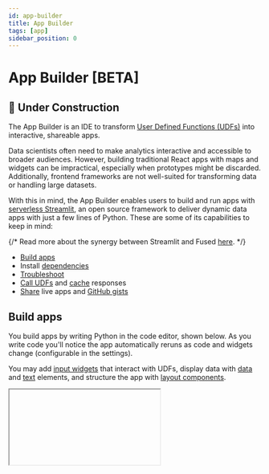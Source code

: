 ```yaml
---
id: app-builder
title: App Builder
tags: [app]
sidebar_position: 0
---
```






# App Builder [BETA]


## <Tag color="#D1E550" fontColor="#141414" >🚧 Under Construction</Tag>




The App Builder is an IDE to transform [User Defined Functions (UDFs)](/core-concepts/why/) into interactive, shareable apps.

Data scientists often need to make analytics interactive and accessible to broader audiences. However, building traditional React apps with maps and widgets can be impractical, especially when prototypes might be discarded. Additionally, frontend frameworks are not well-suited for transforming data or handling large datasets.


With this in mind, the App Builder enables users to build and run apps with [serverless Streamlit](https://github.com/whitphx/stlite), an open source framework to deliver dynamic data apps with just a few lines of Python. These are some of its capabilities to keep in mind:

{/* Read more about the synergy between Streamlit and Fused [here](https://blog.fused.io/2021/11/09/streamlit-fused/). */}

- [Build apps](/workbench/app-builder/#build-apps)
- Install [dependencies](/workbench/app-builder/#dependencies)
- [Troubleshoot](/workbench/app-builder/#troubleshoot)
- [Call UDFs](/workbench/app-builder/#call-udfs) and [cache](/workbench/app-builder/#caching) responses
- [Share](/workbench/app-builder/#share) live apps and [GitHub gists](/workbench/app-builder/#github-gists)


<ReactPlayer className="video__player" playing={true} muted={true} controls height="100%" url="https://fused-magic.s3.us-west-2.amazonaws.com/workbench-walkthrough-videos/docs_appbuilderv2.mp4" width="100%" />



## Build apps

You build apps by writing Python in the code editor, shown below. As you write code you'll notice the app automatically reruns as code and widgets change (configurable in the settings).

You may add [input widgets](https://docs.streamlit.io/develop/api-reference/widgets) that interact with UDFs, display data with [data](https://docs.streamlit.io/develop/api-reference/data) and [text](https://docs.streamlit.io/develop/api-reference/text) elements, and structure the app with [layout components](https://docs.streamlit.io/develop/api-reference/layout).


<Iframe
  id="iframe-1"
  code={CODE}
  requirements={[
    "/pyarrow/pyarrow-17.0.0-cp312-cp312-pyodide_2024_0_wasm32.whl",
    "micropip",
    "pyodide-unix-timezones", // needed by pyarrow
    "requests",
    "yarl",
    "pydeck",

  ]}
  height="250px"
/>

\
Try running the code snippets below to acquaint yourself with the App Builder.


```python showLineNumbers
import streamlit as st

st.write("Hello, *Fused!* :rocket:")
```






## Dependencies

Click "Requirements" on the top-right menu of the code editor to set Python packages for the app. This is limited to packages compatible with [Pyodide](https://pyodide.org/en/stable/). Please get in touch if you need help with a specific package.


Furthermore, it can be useful to build apps without pre-installed dependencies. Use [micropip](https://pypi.org/project/micropip/) to install packages at runtime. When using this approach, `requests` must be installed before `fused_app` is imported. This is also useful for [GitHub Gists](/workbench/app-builder/#github-gists), which cannot install dependencies ahead of execution.


```python showLineNumbers
import micropip
await micropip.install("requests")
await micropip.install("pydeck")
import fused_app
import pydeck as pdk
```


## Troubleshoot

Click "Reset app" on the top-right menu of the code editor in case things aren't working as expected.

## Call UDFs

Apps may call UDFs and load their output into memory. This enables them to run resource-intensive operations and use libraries unsupported by Pyodide. These snippets illustrate a few ways to call UDFs.

### With `fused_app.run` (beta)

Call a UDF with `fused_app.run` and pass parameters from a [slider](https://docs.streamlit.io/develop/api-reference/widgets/st.slider).

```python showLineNumbers
import fused_app
import streamlit as st

threshold = st.sidebar.slider("Threshold", 0, 1000, 250)
df = fused_app.run('dbd709c58f1d828bb06f3fc53991963910dc585ab45b692b5981bd78a78fa43a', threshold=threshold)
```



### HTTP endpoints

Call UDF [HTTP endpoints](/core-concepts/run/#http-requests) with the [requests library](https://pypi.org/project/requests/) and pass parameters from a [dropdown selectbox](https://docs.streamlit.io/develop/api-reference/widgets/st.selectbox).

```python showLineNumbers
import streamlit as st
import requests

city = st.selectbox("Select city", ("Boston", "Paris", "New York"))
url = f"https://staging.fused.io/server/v1/realtime-shared/fsh_1bkKoOETvhhQ7TtKfwOQ7i/run/file?dtype_out_vector=geojson&city={city}"
response = requests.get(url)
st.write(response.content)
```

### Pandas

Create a [pandas](https://pandas.pydata.org/docs/user_guide/index.html) `DataFrame` from a UDF HTTP endpoint.

```python showLineNumbers
import streamlit as st
import pandas as pd

url = f"https://staging.fused.io/server/v1/realtime-shared/fsh_1bkKoOETvhhQ7TtKfwOQ7i/run/file?dtype_out_vector=csv&city=Boston"
df = pd.read_csv(url)
st.data_editor(df.head())
```

### Pydeck

Create [pydeck](https://deckgl.readthedocs.io/en/latest/layer.html) layers that call UDF HTTP endpoints.

```python showLineNumbers
import pydeck as pdk
import streamlit as st

url_overture = "https://www.fused.io/server/v1/realtime-shared/c8679490a7c130178e2781a45f4090208c9bcd8d8d7572532c4c39c4d0914467/run/tiles/{z}/{x}/{y}?dtype_out_vector=geojson&return_object=gdf_overture"
st.pydeck_chart(
    pdk.Deck(
        map_style="mapbox://styles/mapbox/dark-v9",
        initial_view_state=pdk.ViewState(latitude=40.7431, longitude=-73.9874, zoom=14, pitch=25),
        layers=[
            pdk.Layer(
                "TileLayer",
                data=url_overture,
                get_line_color=[255, 25, 2, 100],
                stroked=True,
                get_line_width=2,
                pickable=True,
                filled=False,
            )
        ],
    )
)
```

## Caching

It can be helpful to cache the response of UDF calls. To cache a function in Streamlit, decorate it with [`@st.cache_data`](https://docs.streamlit.io/develop/concepts/architecture/caching).

```python showLineNumbers
import fused_app
import streamlit as st

@st.cache_data
def call_udf():
    return fused_app.run('dbd709c58f1d828bb06f3fc53991963910dc585ab45b692b5981bd78a78fa43a')

df = call_udf()
```


## Share

The App Builder menu includes options to generate a URL that can be used to share or embed (`<iframe>`) an app.

- Shared app URLs can run without authentication and include a token, such as `https://www.fused.io/workbench#app/s/i/fa_45G5QVNVUPJPo4jr6k4mtY`.
- For private sharing, URLs encode the app code within the URL string, like `https://www.fused.io/workbench#app/s/aH4sIAAAAAAAAA...`.

## GitHub gists



Apps can be saved as GitHub Gists. They can be loaded from a Gist through the UI or by appending the Gist ID to the following URL.

```
https://www.fused.io/workbench#app/s/u/https://gist.github.com/pgzmnk/43045302f3b668ab5482d8a23f6f4de5
```


{/* ## App gallery */}
